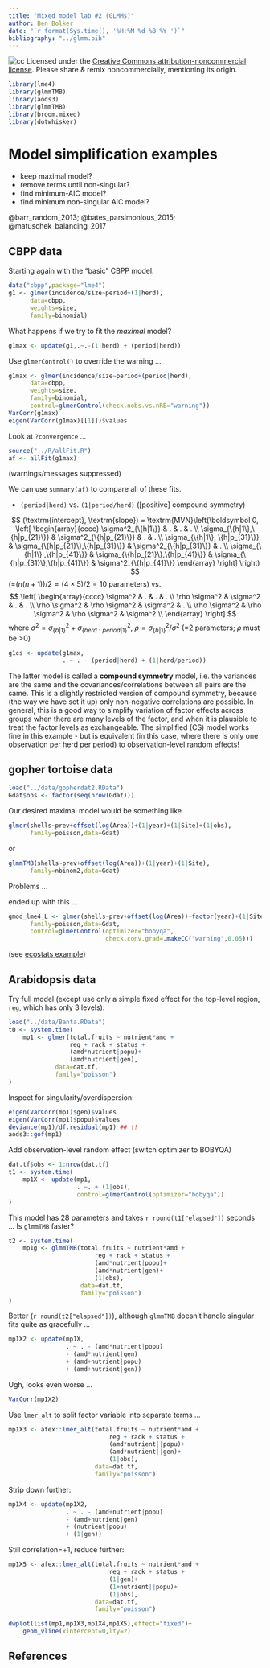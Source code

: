 ```yaml
---
title: "Mixed model lab #2 (GLMMs)"
author: Ben Bolker
date: "`r format(Sys.time(), '%H:%M %d %B %Y ')`"
bibliography: "../glmm.bib"
---
```


![cc](pix/cc-attrib-nc.png)
Licensed under the 
[Creative Commons attribution-noncommercial license](http://creativecommons.org/licenses/by-nc/3.0/).
Please share \& remix noncommercially, mentioning its origin.

```r
library(lme4)
library(glmmTMB)
library(aods3)
library(glmmTMB)
library(broom.mixed)
library(dotwhisker)
```

# Model simplification examples

- keep maximal model?
- remove terms until non-singular?
- find minimum-AIC model?
- find minimum non-singular AIC model?

@barr_random_2013; @bates_parsimonious_2015; @matuschek_balancing_2017

## CBPP data

Starting again with the "basic" CBPP model:

```r
data("cbpp",package="lme4")
g1 <- glmer(incidence/size~period+(1|herd),
      data=cbpp,
      weights=size,
      family=binomial)
```

What happens if we try to fit the *maximal* model?

```r
g1max <- update(g1,.~.-(1|herd) + (period|herd))
```

Use `glmerControl()` to override the warning ...

```r
g1max <- glmer(incidence/size~period+(period|herd),
      data=cbpp,
      weights=size,
      family=binomial,
      control=glmerControl(check.nobs.vs.nRE="warning"))
VarCorr(g1max)
eigen(VarCorr(g1max)[[1]])$values
```

Look at `?convergence` ...

```r
source("../R/allFit.R")
af <- allFit(g1max)
```

(warnings/messages suppressed)

We can use `summary(af)` to compare all of these fits.

- `(period|herd)` vs. `(1|period/herd)` ([positive] compound symmetry)

$$
(\textrm{intercept}, \textrm{slope}) =
\textrm{MVN}\left(\boldsymbol 0,
\left[
\begin{array}{cccc}
\sigma^2_{\{h|1\}}  & . & . & .  \\
\sigma_{\{h|1\},\{h|p_{21}\}} &
\sigma^2_{\{h|p_{21}\}} & . & .  \\
\sigma_{\{h|1\},     \{h|p_{31}\}} &
\sigma_{\{h|p_{21}\},\{h|p_{31}\}} &
\sigma^2_{\{h|p_{31}\}} & .  \\
\sigma_{\{h|1\}     ,\{h|p_{41}\}} &
\sigma_{\{h|p_{21}\},\{h|p_{41}\}} &
\sigma_{\{h|p_{31}\},\{h|p_{41}\}} &
\sigma^2_{\{h|p_{41}\}}
\end{array}
\right]
\right)
$$
(=$(n(n+1))/2 = (4\times 5)/2 = 10$ parameters)
vs.
$$
\left[
\begin{array}{cccc}
\sigma^2 & . & . & .  \\
\rho \sigma^2 & \sigma^2 & . & .  \\
\rho \sigma^2 & \rho \sigma^2 & \sigma^2 & .   \\
\rho \sigma^2 & \rho \sigma^2 & \rho \sigma^2 & \sigma^2  \\
\end{array}
\right]
$$
where $\sigma^2 = \sigma^2_{\{b|1\}}+\sigma^2_{\{herd:period|1\}}$,
$\rho = \sigma^2_{\{b|1\}}/\sigma^2$ (=2 parameters;
$\rho$ must be >0)

```r
g1cs <- update(g1max,
               . ~ . - (period|herd) + (1|herd/period))
```

The latter model is called a **compound symmetry** model, i.e. the variances are the same and the covariances/correlations between all pairs are the same. This is a slightly restricted version of compound symmetry, because (the way we have set it up) only non-negative correlations are possible.
In general, this is a good way to simplify variation of factor effects across groups when there are many levels of the factor, and when it is plausible to treat the factor levels as exchangeable.
The simplified (CS) model works fine in this example - but is equivalent (in this case, where there is only one observation per herd per period) to observation-level random effects!

## gopher tortoise data

```r
load("../data/gopherdat2.RData")
Gdat$obs <- factor(seq(nrow(Gdat)))
```
Our desired maximal model would be something like
```r
glmer(shells~prev+offset(log(Area))+(1|year)+(1|Site)+(1|obs),
      family=poisson,data=Gdat)
```
or
```r
glmmTMB(shells~prev+offset(log(Area))+(1|year)+(1|Site),
      family=nbinom2,data=Gdat)
```

Problems ...

ended up with this ...

```r
gmod_lme4_L <- glmer(shells~prev+offset(log(Area))+factor(year)+(1|Site),
      family=poisson,data=Gdat,
      control=glmerControl(optimizer="bobyqa",
                           check.conv.grad=.makeCC("warning",0.05)))

```

(see [ecostats example](https://bbolker.github.io/mixedmodels-misc/ecostats_chap.html))

## Arabidopsis data

Try full model (except use only a simple fixed effect for the top-level region, `reg`, which has only 3 levels):

```r
load("../data/Banta.RData")
t0 <- system.time(
    mp1 <- glmer(total.fruits ~ nutrient*amd +
                 reg + rack + status +
                 (amd*nutrient|popu)+
                 (amd*nutrient|gen),
             data=dat.tf,
             family="poisson")
)
```

Inspect for singularity/overdispersion:

```r
eigen(VarCorr(mp1)$gen)$values
eigen(VarCorr(mp1)$popu)$values
deviance(mp1)/df.residual(mp1) ## !!
aods3::gof(mp1)
```

Add observation-level random effect (switch optimizer to BOBYQA)

```r
dat.tf$obs <- 1:nrow(dat.tf)
t1 <- system.time(
    mp1X <- update(mp1,
                   . ~. + (1|obs),
                   control=glmerControl(optimizer="bobyqa"))
)
```

This model has 28 parameters and takes `r round(t1["elapsed"])` seconds ... Is `glmmTMB` faster?

```r
t2 <- system.time(
    mp1g <- glmmTMB(total.fruits ~ nutrient*amd +
                        reg + rack + status +
                        (amd*nutrient|popu)+
                        (amd*nutrient|gen)+
                        (1|obs),
                    data=dat.tf,
                    family="poisson")
)
```

Better (`r round(t2["elapsed"])`), although 
`glmmTMB` doesn't handle singular fits quite as gracefully ...

```r
mp1X2 <- update(mp1X,
                . ~ . - (amd*nutrient|popu)
                - (amd*nutrient|gen)
                + (amd+nutrient|popu)
                + (amd+nutrient|gen))
```

Ugh, looks even worse ...

```r
VarCorr(mp1X2)
```

Use `lmer_alt` to split factor variable into separate terms ...
```r
mp1X3 <- afex::lmer_alt(total.fruits ~ nutrient*amd +
                            reg + rack + status +
                            (amd*nutrient||popu)+
                            (amd*nutrient||gen)+
                            (1|obs),
                        data=dat.tf,
                        family="poisson")
```

Strip down further:
```r
mp1X4 <- update(mp1X2,
                . ~ . - (amd+nutrient|popu)
                - (amd+nutrient|gen)
                + (nutrient|popu)
                + (1|gen))
```

Still correlation=+1, reduce further:

```r
mp1X5 <- afex::lmer_alt(total.fruits ~ nutrient*amd +
                            reg + rack + status +
                            (1|gen)+
                            (1+nutrient||popu)+
                            (1|obs),
                        data=dat.tf,
                        family="poisson")
```

```r
dwplot(list(mp1,mp1X3,mp1X4,mp1X5),effect="fixed")+
    geom_vline(xintercept=0,lty=2)
```

## References
